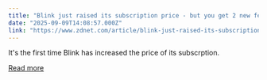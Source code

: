 ```yaml
---
title: "Blink just raised its subscription price - but you get 2 new features in return"
date: "2025-09-09T14:08:57.000Z"
link: "https://www.zdnet.com/article/blink-just-raised-its-subscription-price-but-you-get-2-new-features-in-return/"
---
```


It's the first time Blink has increased the price of its subscrption.

[Read more](https://www.zdnet.com/article/blink-just-raised-its-subscription-price-but-you-get-2-new-features-in-return/)
